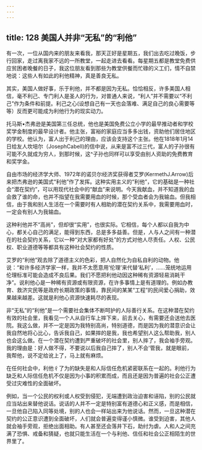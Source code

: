 ```yaml
---
---
---
```

title: 128 美国人并非“无私”的“利他”
---




有一次，一位从国内来的朋友来看我，那天正好是星期五，我们出去吃过晚饭，步行回家，走过离我家不远的一所教堂，一起走进去看看。每星期五都是教堂免费供应贫困者晚餐的日子，我这位朋友看到那些为教堂供餐而忙碌的义工们，情不自禁地说：这些人有如此的利他精神，真是善良无私。

其实，美国人做好事，乐于利他，并不都是因为无私。恰恰相反，许多美国人相信，毫不利己、专门利人是圣人的行为，对普通人来说，“利人”并不需要以“不利己”作为条件和前提。利己之心(设想自己有一天也会落难、满足自己的良心需要等等）反而更可能成为利他行为的现实动力。

托马斯•杰弗逊是美国第三任总统，他也是美国免费公立小学的最早推动者和学校奖学金制度的最早设计者。他主张，富裕的家庭应当多多出钱，资助他们居住地区的学校。他认为，富人出于利己的理由，应该会支持这个主张。他在1818年1月14日给友人坎培尔（JosephCabell)的信中说，从来是富不过三代，富人的子孙很有可能不久就成为穷人，到那时候，这^子孙也同样可以享受由别人资助的免费教育和奖学金。

自由市场的经济学大师、1972年的诺贝尔经济奖获得者艾罗(KermethJ.Arrow)后来把杰弗逊的美国式“利他”作了发挥。这种实用主义的“利他”，它的基础是一种社会“潜在契约”，可以用现代社会中的“献血”来说明。今天我献血，并不知道我的血会救了谁的命，也并不指望在我需要用血的时候，那个受血者会为我输血。但我相信，由于我和别人生活在一个需要时有人相助的潜在契约关系中，我需要用血时，一定会有别人为我输血。

这种利他并不“高尚”，但却很“实用”，也很实际。它相信，每个人都以自我为中心，都关心自己的满足，能得到东西，总是多多益善。但是，人与人之间有一种潜在的社会契约关系，它以一种“对大家都有好处”的方式对他人尽责任。人权、公民权、职业道德等等都具有这种社会契约的性质。

艾罗的“利他”观去除了道德主义的色彩，把人自然化为自私自利的动物。他说：“和许多经济学家一样，我并不太愿意用‘伦理’来代替‘私利’，……笼统地运用伦理标准可能会造成不良后果。我们不愿把利他动因这种稀有资源轻易消耗干净”。说利他心是一种稀有资源或有限资源，在许多事情上是有道理的。例如办教育、救济灾民等是政府长期政策的事情，靠民间的某某“工程”的民间爱心捐助，效果越来越差。这就是利他心资源快速耗尽的表现。

非“无私”的“利他”是一个需要社会集体不断呵护的人际善行关系。在这种潜在契约有效的社会里，我看见一个人从自行车上摔下来，前去关心，有需要还会送他去医院。我这么做，并不一定是因为我特别高尚，特别道德，而是因为我的潜意识会让我自然地将心比心，告诉我自己，如果摔的是我，我也希望别人这么帮助我，别人也会这么做。在一个潜在契约遭到严重破坏的社会里，别人摔了，我会袖手旁观。我的理由是：好人做不得，不要说以后我自己摔了，别人不会'管我，就是眼前，我帮他，说不定给讹上了，马上就有麻烦。

在任何社会中，利他彳了为的缺失是和人际信任危机紧密联系在一起的。利他行为缺乏和人际信任危机不仅是因为小事的积累而成，而且还是因为普遍的社会公正遭受过灾难性的全面破坏。

例如，当一个公民的权利或人权受到侵犯，无端遭到政治迫害和诬陷，别的公民就应当站出来替他说话。说话的人并不一定是特别富有道德心和正义感，而是相信，一旦他自己陷入同等处境，别的人也会一样站出来为他说话。然而，一旦这种潜在契约的公正意识遭到全面破坏，人们就会普遍变得谨小慎微。谁受到迫害，其他人就会袖手旁观，拒绝出面相助。有人甚至还会落井下石，助纣为虐。人和人之间充满了恐惧、戒备和猜疑，也就只能生活在一个与利他、信任和社会公正相陌生的世界里了。